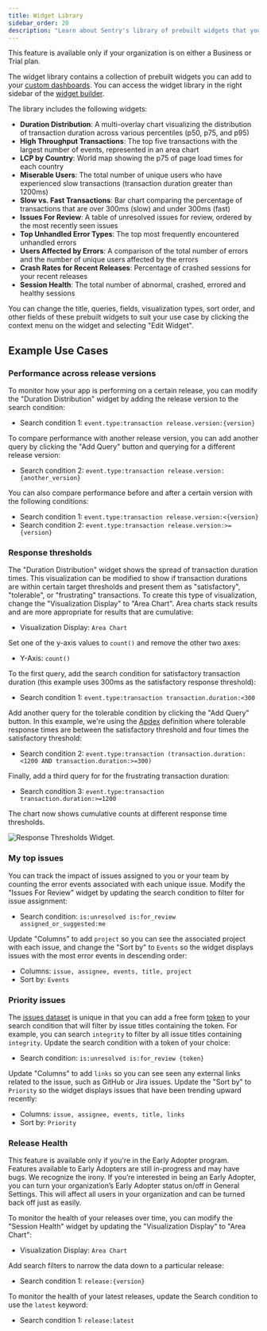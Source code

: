```yaml
---
title: Widget Library
sidebar_order: 20
description: "Learn about Sentry's library of prebuilt widgets that you can use in your custom dashboards."
---
```


<Note>

This feature is available only if your organization is on either a Business or Trial plan.

</Note>

The widget library contains a collection of prebuilt widgets you can add to your [custom dashboards](/product/dashboards/customize-dashboards/). You can access the widget library in the right sidebar of the [widget builder](/product/dashboards/widget-builder/).

The library includes the following widgets:

- **Duration Distribution**: A multi-overlay chart visualizing the distribution of transaction duration across various percentiles (p50, p75, and p95)
- **High Throughput Transactions**: The top five transactions with the largest number of events, represented in an area chart
- **LCP by Country**: World map showing the p75 of page load times for each country
- **Miserable Users**: The total number of unique users who have experienced slow transactions (transaction duration greater than 1200ms)
- **Slow vs. Fast Transactions**: Bar chart comparing the percentage of transactions that are over 300ms (slow) and under 300ms (fast)
- **Issues For Review**: A table of unresolved issues for review, ordered by the most recently seen issues
- **Top Unhandled Error Types**: The top most frequently encountered unhandled errors
- **Users Affected by Errors**: A comparison of the total number of errors and the number of unique users affected by the errors
- **Crash Rates for Recent Releases**: Percentage of crashed sessions for your recent releases
- **Session Health**: The total number of abnormal, crashed, errored and healthy sessions

You can change the title, queries, fields, visualization types, sort order, and other fields of these prebuilt widgets to suit your use case by clicking the context menu on the widget and selecting "Edit Widget".

## Example Use Cases

### Performance across release versions

To monitor how your app is performing on a certain release, you can modify the "Duration Distribution" widget by adding the release version to the search condition:

- Search condition 1: `event.type:transaction release.version:{version}`

To compare performance with another release version, you can add another query by clicking the "Add Query" button and querying for a different release version:

- Search condition 2: `event.type:transaction release.version:{another_version}`

You can also compare performance before and after a certain version with the following conditions:

- Search condition 1: `event.type:transaction release.version:<{version}`
- Search condition 2: `event.type:transaction release.version:>={version}`


### Response thresholds

The "Duration Distribution" widget shows the spread of transaction duration times. This visualization can be modified to show if transaction durations are within certain target thresholds and present them as "satisfactory", "tolerable", or "frustrating" transactions. To create this type of visualization, change the "Visualization Display" to "Area Chart". Area charts stack results and are more appropriate for results that are cumulative:

- Visualization Display: `Area Chart`

Set one of the y-axis values to `count()` and remove the other two axes:

- Y-Axis: `count()`

To the first query, add the search condition for satisfactory transaction duration (this example uses 300ms as the satisfactory response threshold):

- Search condition 1: `event.type:transaction transaction.duration:<300`

Add another query for the tolerable condition by clicking the "Add Query" button. In this example, we're using the [Apdex](/product/performance/metrics/#apdex) definition where tolerable response times are between the satisfactory threshold and four times the satisfactory threshold:

- Search condition 2: `event.type:transaction (transaction.duration:<1200 AND transaction.duration:>=300)`

Finally, add a third query for for the frustrating transaction duration:

- Search condition 3: `event.type:transaction transaction.duration:>=1200`

The chart now shows cumulative counts at different response time thresholds.

![Response Thresholds Widget.](widget-library-response-thresholds-widget.png)

### My top issues

You can track the impact of issues assigned to you or your team by counting the error events associated with each unique issue. Modify the "Issues For Review" widget by updating the search condition to filter for issue assignment:

- Search condition: `is:unresolved is:for_review assigned_or_suggested:me`

Update "Columns" to add `project` so you can see the associated project with each issue, and change the "Sort by" to `Events` so the widget displays issues with the most error events in descending order:

- Columns: `issue, assignee, events, title, project`
- Sort by: `Events`

### Priority issues

The [issues dataset](/product/dashboards/widget-builder/#issues) is unique in that you can add a free form [token](/product/sentry-basics/search/#syntax) to your search condition that will filter by issue titles containing the token. For example, you can search `integrity` to filter by all issue titles containing `integrity`. Update the search condition with a token of your choice:

- Search condition: `is:unresolved is:for_review {token}`

Update "Columns" to add `links` so you can see seen any external links related to the issue, such as GitHub or Jira issues. Update the "Sort by" to `Priority` so the widget displays issues that have been trending upward recently:

- Columns: `issue, assignee, events, title, links`
- Sort by: `Priority`


### Release Health

<Note>

This feature is available only if you're in the Early Adopter program. Features available to Early Adopters are still in-progress and may have bugs. We recognize the irony.
If you’re interested in being an Early Adopter, you can turn your organization’s Early Adopter status on/off in General Settings. This will affect all users in your organization and can be turned back off just as easily.

</Note>

To monitor the health of your releases over time, you can modify the "Session Health" widget by updating the "Visualization Display" to "Area Chart":

- Visualization Display: `Area Chart`

Add search filters to narrow the data down to a particular release:

- Search condition 1: `release:{version}`

To monitor the health of your latest releases, update the Search condition to use the `latest` keyword:

- Search condition 1: `release:latest`
